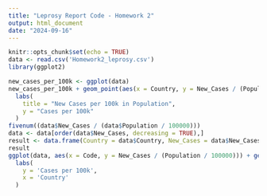 ---
title: "Leprosy Report Code - Homework 2"
output: html_document
date: "2024-09-16"
---

```{r setup, include=FALSE}
knitr::opts_chunk$set(echo = TRUE)
data <- read.csv('Homework2_leprosy.csv')
library(ggplot2)
```

```{r leprosy, echo = FALSE}
new_cases_per_100k <- ggplot(data)
new_cases_per_100k + geom_point(aes(x = Country, y = New_Cases / (Population/100000))) + 
  labs(
    title = "New Cases per 100k in Population",
    y = "Cases per 100k"
  )
fivenum((data$New_Cases / (data$Population / 100000)))
data <- data[order(data$New_Cases, decreasing = TRUE),]
result <- data.frame(Country = data$Country, New_Cases = data$New_Cases, Cases_per_100k = data$New_Cases / (data$Population / 100000), Population = data$Population)
result
ggplot(data, aes(x = Code, y = New_Cases / (Population / 100000))) + geom_point() + facet_wrap(~Region, nrow = 5) + 
  labs(
    y = 'Cases per 100k',
    x = 'Country'
  )
```
